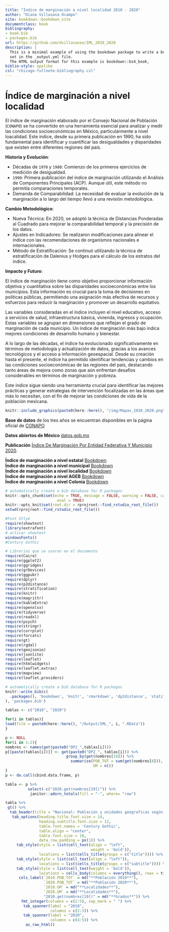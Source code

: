 ```yaml
--- 
title: "Índice de marginación a nivel localidad 2010 - 2020"
author: "Diana Villasana Ocampo"
site: bookdown::bookdown_site
documentclass: book
bibliography:
- book.bib
- packages.bib
url: https://github.com/dvillasanao/IML_2010_2020
description: |
  This is a minimal example of using the bookdown package to write a book.
  set in the _output.yml file.
  The HTML output format for this example is bookdown::bs4_book,
biblio-style: apalike
csl: "chicago-fullnote-bibliography.csl"
---
```


# Índice de marginación a nivel localidad  {.unlisted .unnumbered}

El índice de marginación elaborado por el Consejo Nacional de Población (`CONAPO`) se ha convertido en una herramienta esencial para analizar y medir las condiciones socioeconómicas en México, particularmente a nivel loacalidad. Este índice, desde su primera publicación en 1990, ha sido fundamental para identificar y cuantificar las desigualdades y disparidades que existen entre diferentes regiones del país.   

**Historia y Evolución**:     

- Décadas de `1970` y `1980`: Comienzo de los primeros ejercicios de medición de desigualdad.   
- `1990`: Primera publicación del índice de marginación utilizando el Análisis de Componentes Principales (ACP). Aunque útil, este método no permitía comparaciones temporales.   
- Demanda de Comparabilidad: La necesidad de evaluar la evolución de la marginación a lo largo del tiempo llevó a una revisión metodológica.     

**Cambio Metodológico**:   

- Nueva Técnica: En 2020, se adoptó la técnica de Distancias Ponderadas al Cuadrado para mejorar la comparabilidad temporal y la precisión de los datos.   
- Ajustes en Indicadores: Se realizaron modificaciones para alinear el índice con las recomendaciones de organismos nacionales e internacionales.  
- Método de Estratificación: Se continuó utilizando la técnica de estratificación de Dalenius y Hodges para el cálculo de los estratos del índice.    

**Impacto y Futuro**:   

El índice de marginación tiene como objetivo proporcionar información objetiva y cuantitativa sobre las disparidades socioeconómicas entre los municipios. Esta información es crucial para la toma de decisiones en políticas públicas, permitiendo una asignación más efectiva de recursos y esfuerzos para reducir la marginación y promover un desarrollo equitativo.    

Las variables consideradas en el índice incluyen el nivel educativo, acceso a servicios de salud, infraestructura básica, vivienda, ingresos y ocupación. Estas variables se agrupan en dimensiones que reflejan el grado de marginación de cada municipio. Un índice de marginación más bajo indica mejores condiciones de desarrollo humano y bienestar.    

A lo largo de las décadas, el índice ha evolucionado significativamente en términos de metodología y actualización de datos, gracias a los avances tecnológicos y el acceso a información geoespacial. Desde su creación hasta el presente, el índice ha permitido identificar tendencias y cambios en las condiciones socioeconómicas de las regiones del país, destacando tanto áreas de mejora como zonas que aún enfrentan desafíos considerables en términos de marginación y pobreza.    

Este índice sigue siendo una herramienta crucial para identificar las mejores prácticas y generar estrategias de intervención focalizadas en las áreas que más lo necesitan, con el fin de mejorar las condiciones de vida de la población mexicana.   

<a href="https://raw.githubusercontent.com/dvillasanao/IML_2010_2020/main/img/Mapas_2010_2020.png" data-lightbox="image-1" data-title="Mapas">
```r
knitr::include_graphics(paste0(here::here(), "/img/Mapas_2010_2020.png"))
```
</a>

**Base de datos** de los tres años se encuentran disponibles en la página oficial de [CONAPO](https://www.gob.mx/conapo/documentos/indices-de-marginacion-2020-284372)   

**Datos abiertos de México** [datos.gob.mx](https://datos.gob.mx/busca/dataset/indice-de-marginacion-carencias-poblacionales-por-localidad-municipio-y-entidad)   

**Publicación** [Índice De Marginación Por Entidad Federativa Y Municipio 2020](https://www.gob.mx/conapo/documentos/indices-de-marginacion-2020-284372).    

**Índice de marginación a nivel estatal** [Bookdown](https://dvillasanao.github.io/IME_2010_2020/)   
**Índice de marginación a nivel municipal** [Bookdown](https://dvillasanao.github.io/IMM_2010-2020/)   
**Índice de marginación a nivel localidad** [Bookdown](https://dvillasanao.github.io/IML_2010_2020/)   
**Índice de marginación a nivel AGEB** [Bookdown](https://dvillasanao.github.io/IMU_2010-2020/)   
**Índice de marginación a nivel Colonia** [Bookdown](https://dvillasanao.github.io/IMC_2020/)        

```r
# automatically create a bib database for R packages
knitr::opts_chunk$set(echo = TRUE, message = FALSE, warning = FALSE, cache = TRUE, 
                       eval = TRUE)
knitr::opts_knit$set(root.dir = rprojroot::find_rstudio_root_file())
setwd(rprojroot::find_rstudio_root_file())
```  

```r
#Font Stlye
require(showtext)
library(extrafont)
# activar showtext
windowsFonts()
#Century Gothic
```

```r
# Librerías que se usaron en el documento
require(Cairo)
require(ggplot2)
require(ggridges)
require(grDevices)
require(ggpubr)
require(dplyr)
require(p2distance)
require(stratification)
require(knitr)
require(magrittr)
require(kableExtra)
require(openxlsx)
require(tidyverse)
require(readxl)
require(psych)
require(stringr)
require(corrplot)
require(forcats)
require(gt)
require(rgdal)      
require(geojsonio)
require(jsonlite)
require(leaflet)
require(htmlwidgets)
require(leaflet.extras)
require(mapview)
require(leaflet.providers)
```

```r
# automatically create a bib database for R packages
knitr::write_bib(c(
  .packages(), 'bookdown', 'knitr', 'rmarkdown', 'dp2distance', 'statification', 'corrplot'
), 'packages.bib')
```


```r
tablas <- c("2010", "2020")

for(i in tablas){
load(file = paste0(here::here(), "/Output/IML_", i, ".RData"))
}

p <- NULL
for(i in 1:2){
nombres <- names(get(paste0("DP2_",tablas[i])))
p[[paste(tablas[i])]] <- get(paste0("DP2_", tablas[i])) %>%
                           group_by(get(nombres[19])) %>%
                             summarise(POB_TOT = sum(get(nombres[8])),
                                       GM = n())
}
p <- do.call(cbind.data.frame, p)

tabla <- p %>%
          select(-c("2020.get(nombres[19])")) %>%
           janitor::adorn_totals(fill = "-", where= "row")

tabla %>% 
 gt() %>%
  tab_header(title = "Nacional: Población y unidades geograficas según el índice de marginación, 2010-2020") %>%
   tab_options(heading.title.font.size = 14, 
               heading.subtitle.font.size = 12,
               table.font.names = 'Century Gothic',
               table.align = "center",
               table.font.size = 10,
               data_row.padding = px(1)) %>%
     tab_style(style = list(cell_text(align = "left",
                                      weight = 'bold')),
               locations = list(cells_title(groups = c("title")))) %>%
     tab_style(style = list(cell_text(align = "left")),
               locations = list(cells_title(groups = c("subtitle")))) %>%
     tab_style(style = list(cell_text(weight = 'bold')),
               locations = cells_body(columns = everything(), rows = tidyselect::last_col())) %>%
      cols_label(`2010.POB_TOT` = md("**Población 2010**"),
                 `2020.POB_TOT` = md("**Población 2020**"),
                 `2010.GM` = md("**Localidades**"),
                 `2020.GM` = md("**Localidades**"),
                 "2010.get(nombres[19])" = md("**Grados**")) %>%
       fmt_integer(columns = c(2:5), sep_mark = " ") %>%
        tab_spanner(label = "2010",
                    columns = c(2:3)) %>%
        tab_spanner(label = "2020",
                    columns = c(4:5)) %>%
         as_raw_html() 
```